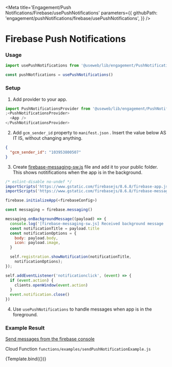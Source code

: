 
<Meta
  title='Engagement/Push Notifications/Firebase/usePushNotifications'
  parameters={{
    githubPath: 'engagement/pushNotifications/firebase/usePushNotifications',
  }}
/>

# Firebase Push Notifications

### Usage

```js
import usePushNotifications from '@useweb/lib/engagement/PushNotifications/firebase/usePushNotifications'

const pushNotfications = usePushNotifications()
```

### Setup

1. Add provider to your app.

```js
import PushNotificationsProvider from '@useweb/lib/engagement/PushNotifications/firebase/usePushNotifications/PushNotificationsProvider'
;<PushNotificationsProvider>
  <App />
</PushNotificationsProvider>
```

2. Add `gcm_sender_id` property to `manifest.json` . Insert the value below AS IT IS, without changing anything.

```json
{
  "gcm_sender_id": "103953800507"
}
```

3. Create [firebase-messaging-sw.js](https://firebase.google.com/docs/cloud-messaging/js/receive#web-v9_2)
   file and add it to your public folder. This shows notitifications when the app is in the background.

```js
/* eslint-disable no-undef */
importScripts('https://www.gstatic.com/firebasejs/8.6.8/firebase-app.js');
importScripts('https://www.gstatic.com/firebasejs/8.6.8/firebase-messaging.js');

firebase.initializeApp(<firebaseConfig>)

const messaging = firebase.messaging()

messaging.onBackgroundMessage((payload) => {
  console.log('[firebase-messaging-sw.js] Received background message ', payload)
  const notificationTitle = payload.title
  const notificationOptions = {
    body: payload.body,
    icon: payload.image,
  }

  self.registration.showNotification(notificationTitle,
    notificationOptions);
});

self.addEventListener('notificationclick', (event) => {
  if (event.action) {
    clients.openWindow(event.action)
  }
  event.notification.close()
})

```

4. Use `usePushNotifications` to handle messages when app is in the foreground.

### Example Result

[Send messages from the firebase console](https://console.firebase.google.com/u/0/project/useweb-lib/notification/compose)

Cloud Function `functions/examples/sendPushNotificationExample.js`

<Canvas>
  <Story name='Receive Notification'>
    <ReceiveNotificationStory />
  </Story>
</Canvas>


<Canvas>
  <Story
    name='Send Notification'
    args={{
      fcmRegistrationToken:
        'fd2C0wP3pZMQjDyoeo3i5y:APA91bFdhSC9R0ar_TO64qE3-BJqCPouyPsSzj27a81XZOvCoEjerAHw7sYEIXEynrnSdu0ON8SBPwUUWFgdyCmakOGGV83bHaLIUguequQKijYJrcqTWOgzNIOmLMGeCEe2M6R0sEhc',
    }}
  >
    {Template.bind({})}
  </Story>
</Canvas>
